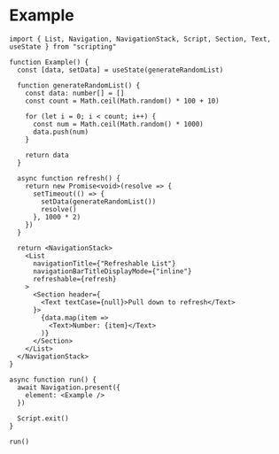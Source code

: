 # Example

```tsx
import { List, Navigation, NavigationStack, Script, Section, Text, useState } from "scripting"

function Example() {
  const [data, setData] = useState(generateRandomList)

  function generateRandomList() {
    const data: number[] = []
    const count = Math.ceil(Math.random() * 100 + 10)

    for (let i = 0; i < count; i++) {
      const num = Math.ceil(Math.random() * 1000)
      data.push(num)
    }

    return data
  }

  async function refresh() {
    return new Promise<void>(resolve => {
      setTimeout(() => {
        setData(generateRandomList())
        resolve()
      }, 1000 * 2)
    })
  }

  return <NavigationStack>
    <List
      navigationTitle={"Refreshable List"}
      navigationBarTitleDisplayMode={"inline"}
      refreshable={refresh}
    >
      <Section header={
        <Text textCase={null}>Pull down to refresh</Text>
      }>
        {data.map(item =>
          <Text>Number: {item}</Text>
        )}
      </Section>
    </List>
  </NavigationStack>
}

async function run() {
  await Navigation.present({
    element: <Example />
  })

  Script.exit()
}

run()

```